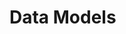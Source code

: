 # Data Models


<ul className="grid grid-cols-1 md:grid-cols-2 lg:grid-cols-3 xl:grid-cols-4 gap-4 -ml-6">
<ReferenceCard
    title="CryptoHistorical"
    description="Crypto Historical Price."
    url="/platform/data_models/CryptoHistorical"
    command="true"
/>
<ReferenceCard
    title="AvailableIndices"
    description="Lists of available indices from a provider."
    url="/platform/data_models/AvailableIndices"
    command="true"
/>
<ReferenceCard
    title="MajorIndicesConstituents"
    description="Get the constituents of an index."
    url="/platform/data_models/MajorIndicesConstituents"
    command="true"
/>
<ReferenceCard
    title="COT"
    description="Lookup Commitment of Traders Reports by series ID."
    url="/platform/data_models/COT"
    command="true"
/>
<ReferenceCard
    title="COTSearch"
    description="Fuzzy search and list of curated Commitment of Traders Reports series information."
    url="/platform/data_models/COTSearch"
    command="true"
/>
<ReferenceCard
    title="CPI"
    description="CPI."
    url="/platform/data_models/CPI"
    command="true"
/>
<ReferenceCard
    title="EuropeanIndexHistorical"
    description="Get historical close values for select European indices."
    url="/platform/data_models/EuropeanIndexHistorical"
    command="true"
/>
<ReferenceCard
    title="EuropeanIndexConstituents"
    description="Get current levels for constituents of select European indices."
    url="/platform/data_models/EuropeanIndexConstituents"
    command="true"
/>
<ReferenceCard
    title="FredHistorical"
    description="Fred Historical."
    url="/platform/data_models/FredHistorical"
    command="true"
/>
<ReferenceCard
    title="MajorIndicesHistorical"
    description="Get historical levels for an index."
    url="/platform/data_models/MajorIndicesHistorical"
    command="true"
/>
<ReferenceCard
    title="IndexSearch"
    description="Search for indices."
    url="/platform/data_models/IndexSearch"
    command="true"
/>
<ReferenceCard
    title="IndexSnapshots"
    description="Get current levels for all indices from a provider."
    url="/platform/data_models/IndexSnapshots"
    command="true"
/>
<ReferenceCard
    title="RiskPremium"
    description="Market Risk Premium."
    url="/platform/data_models/RiskPremium"
    command="true"
/>
<ReferenceCard
    title="SP500Multiples"
    description="Historical S&P 500 multiples and Shiller PE ratios."
    url="/platform/data_models/SP500Multiples"
    command="true"
/>
<ReferenceCard
    title="AMERIBOR"
    description="Ameribor (short for the American interbank offered rate) is a benchmark interest rate that reflects the true cost..."
    url="/platform/data_models/AMERIBOR"
    command="true"
/>
<ReferenceCard
    title="ESTR"
    description="The euro short-term rate (€STR) reflects the wholesale euro unsecured overnight borrowing costs of banks located..."
    url="/platform/data_models/ESTR"
    command="true"
/>
<ReferenceCard
    title="FEDFUNDS"
    description="Get Effective Federal Funds Rate data. A bank rate is the interest rate a nation's central bank charges to its..."
    url="/platform/data_models/FEDFUNDS"
    command="true"
/>
<ReferenceCard
    title="IORB"
    description="Get Interest Rate on Reserve Balances data A bank rate is the interest rate a nation's central bank charges to..."
    url="/platform/data_models/IORB"
    command="true"
/>
<ReferenceCard
    title="PROJECTIONS"
    description="Get Effective Federal Funds Rate data. A bank rate is the interest rate a nation's central bank charges to its..."
    url="/platform/data_models/PROJECTIONS"
    command="true"
/>
<ReferenceCard
    title="SOFR"
    description="Get United States yield curve."
    url="/platform/data_models/SOFR"
    command="true"
/>
<ReferenceCard
    title="SONIA"
    description="SONIA (Sterling Overnight Index Average) is an important interest rate benchmark. SONIA is based on actual..."
    url="/platform/data_models/SONIA"
    command="true"
/>
<ReferenceCard
    title="TreasuryRates"
    description="Get treasury rates."
    url="/platform/data_models/TreasuryRates"
    command="true"
/>
<ReferenceCard
    title="USYieldCurve"
    description="Get United States yield curve."
    url="/platform/data_models/USYieldCurve"
    command="true"
/>
<ReferenceCard
    title="ForexHistorical"
    description="Forex Intraday Price."
    url="/platform/data_models/ForexHistorical"
    command="true"
/>
<ReferenceCard
    title="ForexPairs"
    description="Forex Available Pairs."
    url="/platform/data_models/ForexPairs"
    command="true"
/>
<ReferenceCard
    title="FuturesCurve"
    description="Futures Historical Price."
    url="/platform/data_models/FuturesCurve"
    command="true"
/>
<ReferenceCard
    title="FuturesHistorical"
    description="Futures Historical Price."
    url="/platform/data_models/FuturesHistorical"
    command="true"
/>
<ReferenceCard
    title="GlobalNews"
    description="Global News."
    url="/platform/data_models/GlobalNews"
    command="true"
/>
<ReferenceCard
    title="StockPeers"
    description="Company peers."
    url="/platform/data_models/StockPeers"
    command="true"
/>
<ReferenceCard
    title="BalanceSheet"
    description="Balance Sheet."
    url="/platform/data_models/BalanceSheet"
    command="true"
/>
<ReferenceCard
    title="BalanceSheetGrowth"
    description="Balance Sheet Statement Growth."
    url="/platform/data_models/BalanceSheetGrowth"
    command="true"
/>
<ReferenceCard
    title="DividendCalendar"
    description="Show Dividend Calendar for a given start and end dates."
    url="/platform/data_models/DividendCalendar"
    command="true"
/>
<ReferenceCard
    title="CashFlowStatement"
    description="Cash Flow Statement."
    url="/platform/data_models/CashFlowStatement"
    command="true"
/>
<ReferenceCard
    title="CashFlowStatementGrowth"
    description="Cash Flow Statement Growth."
    url="/platform/data_models/CashFlowStatementGrowth"
    command="true"
/>
<ReferenceCard
    title="ExecutiveCompensation"
    description="Executive Compensation."
    url="/platform/data_models/ExecutiveCompensation"
    command="true"
/>
<ReferenceCard
    title="StockSplitCalendar"
    description="Stock Split Calendar."
    url="/platform/data_models/StockSplitCalendar"
    command="true"
/>
<ReferenceCard
    title="HistoricalDividends"
    description="Historical Dividends."
    url="/platform/data_models/HistoricalDividends"
    command="true"
/>
<ReferenceCard
    title="EarningsCalendar"
    description="Earnings Calendar."
    url="/platform/data_models/EarningsCalendar"
    command="true"
/>
<ReferenceCard
    title="HistoricalEmployees"
    description="Number of Employees."
    url="/platform/data_models/HistoricalEmployees"
    command="true"
/>
<ReferenceCard
    title="AnalystEstimates"
    description="Analyst Estimates."
    url="/platform/data_models/AnalystEstimates"
    command="true"
/>
<ReferenceCard
    title="CompanyFilings"
    description="Company Filings."
    url="/platform/data_models/CompanyFilings"
    command="true"
/>
<ReferenceCard
    title="IncomeStatement"
    description="Income Statement."
    url="/platform/data_models/IncomeStatement"
    command="true"
/>
<ReferenceCard
    title="IncomeStatementGrowth"
    description="Income Statement Growth."
    url="/platform/data_models/IncomeStatementGrowth"
    command="true"
/>
<ReferenceCard
    title="StockInsiderTrading"
    description="Stock Insider Trading."
    url="/platform/data_models/StockInsiderTrading"
    command="true"
/>
<ReferenceCard
    title="InstitutionalOwnership"
    description="Institutional Ownership."
    url="/platform/data_models/InstitutionalOwnership"
    command="true"
/>
<ReferenceCard
    title="KeyMetrics"
    description="Key Metrics."
    url="/platform/data_models/KeyMetrics"
    command="true"
/>
<ReferenceCard
    title="KeyExecutives"
    description="Key Executives."
    url="/platform/data_models/KeyExecutives"
    command="true"
/>
<ReferenceCard
    title="CompanyOverview"
    description="Company Overview."
    url="/platform/data_models/CompanyOverview"
    command="true"
/>
<ReferenceCard
    title="StockOwnership"
    description="Stock Ownership."
    url="/platform/data_models/StockOwnership"
    command="true"
/>
<ReferenceCard
    title="PriceTargetConsensus"
    description="Price Target Consensus."
    url="/platform/data_models/PriceTargetConsensus"
    command="true"
/>
<ReferenceCard
    title="PriceTarget"
    description="Price Target."
    url="/platform/data_models/PriceTarget"
    command="true"
/>
<ReferenceCard
    title="FinancialRatios"
    description="Extensive set of ratios over time."
    url="/platform/data_models/FinancialRatios"
    command="true"
/>
<ReferenceCard
    title="RevenueGeographic"
    description="Revenue Geographic."
    url="/platform/data_models/RevenueGeographic"
    command="true"
/>
<ReferenceCard
    title="RevenueBusinessLine"
    description="Revenue Business Line."
    url="/platform/data_models/RevenueBusinessLine"
    command="true"
/>
<ReferenceCard
    title="ShareStatistics"
    description="Share Statistics."
    url="/platform/data_models/ShareStatistics"
    command="true"
/>
<ReferenceCard
    title="HistoricalStockSplits"
    description="Historical Stock Splits."
    url="/platform/data_models/HistoricalStockSplits"
    command="true"
/>
<ReferenceCard
    title="EarningsCallTranscript"
    description="Earnings Call Transcript."
    url="/platform/data_models/EarningsCallTranscript"
    command="true"
/>
<ReferenceCard
    title="StockInfo"
    description="Get general price and performance metrics of a stock."
    url="/platform/data_models/StockInfo"
    command="true"
/>
<ReferenceCard
    title="StockHistorical"
    description="Load stock data for a specific ticker."
    url="/platform/data_models/StockHistorical"
    command="true"
/>
<ReferenceCard
    title="StockMultiples"
    description="Get valuation multiples for a stock ticker."
    url="/platform/data_models/StockMultiples"
    command="true"
/>
<ReferenceCard
    title="StockNews"
    description="Get news for one or more stock tickers."
    url="/platform/data_models/StockNews"
    command="true"
/>
<ReferenceCard
    title="OptionsChains"
    description="Get the complete options chain for a ticker."
    url="/platform/data_models/OptionsChains"
    command="true"
/>
<ReferenceCard
    title="StockQuote"
    description="Load stock data for a specific ticker."
    url="/platform/data_models/StockQuote"
    command="true"
/>
<ReferenceCard
    title="StockSearch"
    description="Search for a company or stock ticker."
    url="/platform/data_models/StockSearch"
    command="true"
/>
</ul>
